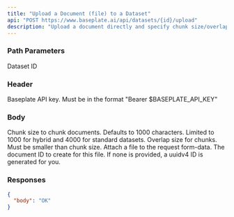 ```yaml
---
title: "Upload a Document (file) to a Dataset"
api: "POST https://www.baseplate.ai/api/datasets/{id}/upload"
description: "Upload a document directly and specify chunk size/overlap, and metadata. Limit to 100MB uploads"
---
```


### Path Parameters

<ParamField path="id" type="string" required>
  Dataset ID
</ParamField>

### Header

<ParamField path="Authorization" type="string" required>
  Baseplate API key. Must be in the format "Bearer $BASEPLATE_API_KEY"
</ParamField>

### Body

<ParamField body="chunk_size" type="number">
  Chunk size to chunk documents. Defaults to 1000 characters. Limited to 1000 for hybrid and 4000 for standard datasets.
</ParamField>

<ParamField body="chunk_overlap" type="number" default="150 characters">
  Overlap size for chunks. Must be smaller than chunk size.
</ParamField>

<ParamField body="file" type="file" required>
  Attach a file to the request form-data.
</ParamField>

<ParamField body="document-id" type="string" required>
  The document ID to create for this file. If none is provided, a uuidv4 ID is generated for you.
</ParamField>

### Responses

<Tab title="🟢 200: OK">

```json
{
  "body": "OK"
}
```

</Tab>
